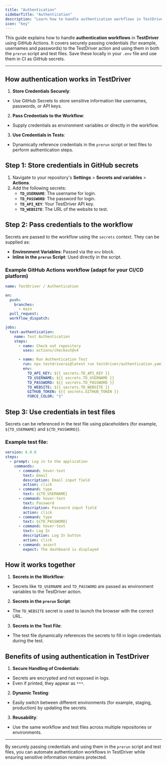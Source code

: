```yaml
---
title: "Authentication"
sidebarTitle: "Authentication"
description: "Learn how to handle authentication workflows in TestDriver using GitHub Actions."
icon: "key"
---
```


This guide explains how to handle **authentication workflows** in **TestDriver** using GitHub Actions. It covers securely passing credentials (for example, usernames and passwords) to the TestDriver action and using them in both the `prerun` script and test files. Save these locally in your `.env` file and use them in CI as GitHub secrets.

<GitignoreWarning />

---

## How authentication works in TestDriver

1. **Store Credentials Securely**:

- Use GitHub Secrets to store sensitive information like usernames, passwords, or API keys.

2. **Pass Credentials to the Workflow**:

- Supply credentials as environment variables or directly in the workflow.

3. **Use Credentials in Tests**:

- Dynamically reference credentials in the `prerun` script or test files to perform authentication steps.

## Step 1: Store credentials in GitHub secrets

1. Navigate to your repository's **Settings** > **Secrets and variables** > **Actions**.
2. Add the following secrets:
   - **`TD_USERNAME`**: The username for login.
   - **`TD_PASSWORD`**: The password for login.
   - **`TD_API_KEY`**: Your TestDriver API key.
   - **`TD_WEBSITE`**: The URL of the website to test.

## Step 2: Pass credentials to the workflow

Secrets are passed to the workflow using the `secrets` context. They can be supplied as:

- **Environment Variables**: Passed via the `env` block.
- **Inline in the `prerun` Script**: Used directly in the script.

### Example GitHub Actions workflow (adapt for your CI/CD platform)

```yaml workflows/td-auth.yml focus={17-24}
name: TestDriver / Authentication

on:
  push:
    branches:
      - main
  pull_request:
  workflow_dispatch:

jobs:
  test-authentication:
    name: Test Authentication
    steps:
      - name: Check out repository
        uses: actions/checkout@v4

      - name: Run Authentication Test
        run: npx testdriverai@latest run testdriver/authentication.yaml
        env:
          TD_API_KEY: ${{ secrets.TD_API_KEY }}
          TD_USERNAME: ${{ secrets.TD_USERNAME }}
          TD_PASSWORD: ${{ secrets.TD_PASSWORD }}
          TD_WEBSITE: ${{ secrets.TD_WEBSITE }}
          GITHUB_TOKEN: ${{ secrets.GITHUB_TOKEN }}
          FORCE_COLOR: "3"
```

## Step 3: Use credentials in test files

Secrets can be referenced in the test file using placeholders (for example, `${TD_USERNAME}` and `${TD_PASSWORD}`).

### Example test file:

```yaml login.yaml highlight={9, 10, 15, 16}
version: 6.0.0
steps:
  - prompt: Log in to the application
    commands:
      - command: hover-text
        text: Email
        description: Email input field
        action: click
      - command: type
        text: ${TD_USERNAME}
      - command: hover-text
        text: Password
        description: Password input field
        action: click
      - command: type
        text: ${TD_PASSWORD}
      - command: hover-text
        text: Log In
        description: Log In button
        action: click
      - command: assert
        expect: The dashboard is displayed
```

## How it works together

1. **Secrets in the Workflow**:

- Secrets like `TD_USERNAME` and `TD_PASSWORD` are passed as environment variables to the TestDriver action.

2. **Secrets in the `prerun` Script**:

- The `TD_WEBSITE` secret is used to launch the browser with the correct URL.

3. **Secrets in the Test File**:

- The test file dynamically references the secrets to fill in login credentials during the test.

## Benefits of using authentication in TestDriver

1. **Secure Handling of Credentials**:

- Secrets are encrypted and not exposed in logs.
- Even if printed, they appear as `***`.

2. **Dynamic Testing**:

- Easily switch between different environments (for example, staging, production) by updating the secrets.

3. **Reusability**:

- Use the same workflow and test files across multiple repositories or environments.

---

By securely passing credentials and using them in the `prerun` script and test files, you can automate authentication workflows in TestDriver while ensuring sensitive information remains protected.

